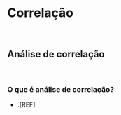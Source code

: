 # **Correlação** {#analise-inferencial-correlacao}

<br>

## Análise de correlação {#analise-correlacao}

<br>

### O que é análise de correlação?

- .[REF]

<br>
